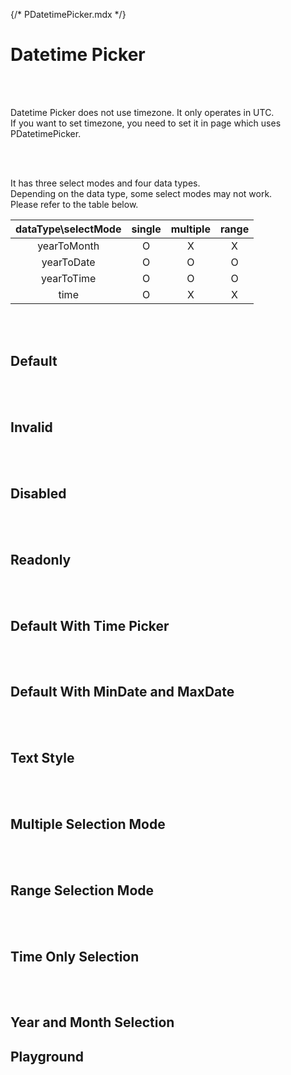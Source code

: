 {/* PDatetimePicker.mdx */}



<Meta of={PDatetimePickerStories} />



# Datetime Picker
<br/>
<br/>

Datetime Picker does not use timezone. It only operates in UTC. <br/>
If you want to set timezone, you need to set it in page which uses PDatetimePicker. <br/>

<br/>
<br/>

It has three select modes and four data types. <br/>
Depending on the data type, some select modes may not work. <br/>
Please refer to the table below. <br/>

| dataType\selectMode | single | multiple | range |
| :-: | :-: | :-: | :-: |
| yearToMonth | O | X | X |
| yearToDate | O | O | O |
| yearToTime | O | O | O |
| time | O | X | X |

<br/>
<br/>

## Default
<Canvas of={PDatetimePickerStories.DefaultDatetimePicker} />

<br/>
<br/>

## Invalid
<Canvas of={PDatetimePickerStories.InvalidDatetimePicker} />

<br/>
<br/>

## Disabled
<Canvas of={PDatetimePickerStories.DisabledDatetimePicker} />

<br/>
<br/>

## Readonly
<Canvas of={PDatetimePickerStories.ReadonlyDatetimePicker} />

<br/>
<br/>

## Default With Time Picker
<Canvas of={PDatetimePickerStories.DefaultWithTimePicker} />

<br/>
<br/>


## Default With MinDate and MaxDate
<Canvas of={PDatetimePickerStories.DefaultWithMinDateandMaxDate} />

<br/>
<br/>


## Text Style
<Canvas of={PDatetimePickerStories.TextStyleDatetimePicker} />

<br/>
<br/>


## Multiple Selection Mode
<Canvas of={PDatetimePickerStories.MultipleSelectionModeDatetimePicker} />

<br/>
<br/>


## Range Selection Mode
<Canvas of={PDatetimePickerStories.RangeSelectionModeDatetimePicker} />

<br/>
<br/>


## Time Only Selection
<Canvas of={PDatetimePickerStories.TimeOnlySelection} />

<br/>
<br/>

## Year and Month Selection
<Canvas of={PDatetimePickerStories.YearandMonthSelection} />

## Playground
<Canvas of={PDatetimePickerStories.Playground} />
<Controls of={PDatetimePickerStories.Playground} />

<br/>
<br/>
